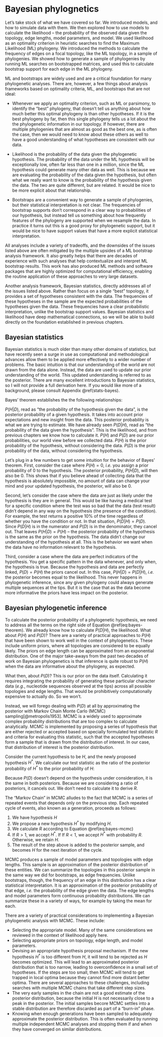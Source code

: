 # Bayesian phylognetics

Let's take stock of what we have covered so far. We introduced models, and how to simulate data with them. We then explored how to use models to calculate the likelihood -- the probability of the observed data given the topology, edge lengths, model parameters, and model. We used likelihood as an optimality criterion in heuristic searches to find the Maximum Likelihood (ML) phylogeny. We introduced the methods to calculate the frequency of edges on a focal topology, like the ML topology, in a sample of phylogenies. We showed how to generate a sample of phylogenies by running ML searches on bootstrapped matrices, and used this to calculate bootstrap support for each edge in the ML phylogeny.

ML and bootstraps are widely used and are a critical foundation for many phylogenetic analyses. There are, however, a few things about analysis frameworks  based on optimality criteria, ML, and bootstraps that are not ideal:

- Whenever we apply an optimality criterion, such as ML or parsimony, to identify the "best" phylogeny, that doesn't tell us anything about how much better this optimal phylogeny is than other hypotheses. If it is the best phylogeny by far, then this single phylogeny tells us a lot about the the phylogenetic information in our topology. If however, there are multiple phylogenies that are almost as good as the best one, as is often the case, then we would need to know about these others as well to have a good understanding of what hypotheses are consistent with our data.

- Likelihood is the probability of the data given the phylogenetic hypothesis. The probability of the data under the ML hypothesis will be exceptionally low, often far less than one in a million, since the ML hypothesis could generate many other data as well. This is because we are evaluating the probability of the data given the hypothesis, but often what we really want to know is the probability of the hypothesis given the data. The two are quite different, but are related. It would be nice to be more explicit about that relationship.

- Bootstraps are a convenient way to generate a sample of phylogenies, but their statistical interpretation is not clear. The frequencies of bootstrap supports don't correspond in a clear way to probabilities of our hypothesis, but instead tell us something about how frequently features of the phylogeny are supported when we resample the data. In practice it turns out this is a good proxy for phylogenetic support, but it would be nice to have support values that have a more explicit statistical interpretation.

All analyses include a variety of tradeoffs, and the downsides of the issues listed above are often mitigated by the multiple upsides of a ML bootstrap analysis framework. It also greatly helps that there are decades of experience with such analyses that help contextualize and interpret ML bootstrap results. This work has also produced ML methods and software packages that are highly optimized for computational efficiency, enabling the routine application of these approaches to very large datasets.

Another analysis framework, Bayesian statistics, directly addresses all of the issues listed above. Rather than focus on a single "best" topology, it provides a set of hypotheses consistent with the data. The frequencies of these hypotheses in the sample are the expected probabilities of the hypotheses given the data. These frequencies have a clear probabilistic interpretation, unlike the bootstrap support values. Bayesian statistics and likelihood have deep mathematical connections, so we will be able to build directly on the foundation established in previous chapters. 

## Bayesian statistics

Bayesian statistics is much older than many other domains of statistics, but have recently seen a surge in use as computational and methodological advances allow them to be applied more effectively to a wider number of problems. The basic intuition is that our understanding of the world are not drawn from the data alone. Instead, the data are used to update our prior understanding of the world. This updated understanding is referred to as the posterior. There are many excellent introductions to Bayesian statistics, so I will not provide a full derivation here. If you would like more of a background, please consult Appendix \@ref(stats-bayes).

Bayes' theorem establishes the the following relationships:

\begin{equation} 
  P(H|D) = \frac{P(D|H)P(H)}{P(D)} 
  (\#eq:bayes-theorem)
\end{equation}

$P(H|D)$, read as "the probability of the hypothesis given the data", is the posterior probability of a given hypothesis. It takes into account prior expectations and new insight from the data. This posterior probability is what we are trying to estimate. We have already seen $P(D|H)$, read as "the probability of the data given the hypothesis". This is the likelihood, and from previous chapters we know how to calculate it. $P(H)$ and $P(D)$ are our prior probabilities, our world view before we collected data. $P(H)$ is the prior probability of the hypothesis, without considering the data. $P(D)$ is the prior probability of the data, without considering the hypothesis.

Let's plug in a few numbers to get some intuition for the behavior of Bayes' theorem. First, consider the case where $P(H)=0$, *i.e.* you assign a prior probability of $0$ to the hypothesis. The posterior probability, $P(H|D)$, will then also be $0$. This shows that if you believe ahead of collecting data that the hypothesis is absolutely impossible, no amount of data can change your mind and your updated hypothesis, the posterior, will also be $0$. 

Second, let's consider the case where the data are just as likely under the hypothesis is they are in general. This would be like having a medical test for a specific condition where the test was so bad that the data (test result) didn't depend in any way on the hypothesis (the presence of the condition). For example, the test returns a positive 10% of the time regardless of whether you have the condition or not. In that situation, $P(D|H)=P(D)$. Since $P(D|H)$ is in the numerator and $P(D)$ is in the denominator, they cancel out. That leaves $P(H|D)=P(H)$ -- the posterior probability of the hypothesis is the same as the prior on the hypothesis. The data didn't change our understanding of the hypothesis at all. This is the behavior we want when the data have no information relevant to the hypothesis.

Third, consider a case where the data are perfect indicators of the hypothesis. You get a specific pattern in the data whenever, and only when, the hypothesis is true. Because the hypothesis and data are perfectly linked, $P(D)=P(H)$ the priors cancel out. In this case, $P(H|D)=P(D|H)$, *i.e.* the posterior becomes equal to the likelihood. This never happens in phylogenetic inference, since any given phylogeny could always generate multiple sequences at the tips. But it is the case that as the data become more informative the priors have less impact on the posterior.

## Bayesian phylogenetic inference

To calculate the posterior probability of a phylogenetic hypothesis, we need to address all the terms on the right side of Equation \@ref(eq:bayes-theorem). We already know how to calculate $P(D|H)$, the likelihood. What about $P(H)$ and $P(D)$? There are a variety of practical approaches to $P(H)$ that have been shown to work well in the context of phylogenetics. These include uniform priors, where all topologies are considered to be equally likely. The priors on edge length can be approximated from an exponential distribution. One of the major take-aways from the past two decades of work on Bayesian phylogenetics is that inference is quite robust to $P(H)$ when the data are informative about the phylogeny, as expected.

What then, about $P(D)$? This is our prior on the data itself. Calculating it requires integrating the probability of generating these particular character data (*e.g.*, nucleotide sequences observed at the tips) across all possible topologies and edge lengths. That would be prohibitively computationally expensive to actually do. So we won't.

Instead, we will forego dealing with $P(D)$ at all by approximating the posterior with Markov Chain Monte Carlo (MCMC) sampling[@metropolis1953]. MCMC is a widely used to approximate complex probability distributions that are too complex to calculate analytically. MCMC is implemented by proposing a series of hypothesis that are either rejected or accepted based on specially formulated test statistic $R$ and criteria for evaluating this statistic, such that the accepted hypotheses form a sample that is drawn from the distribution of interest. In our case, that distribution of interest is the posterior distribution.

Consider the current hypothesis to be $H$, and the newly proposed hypothesis $H^*$. We calculate our test statistic as the ratio of the posterior probability of $H^*$ to the prior probability of $H$:

\begin{equation} 
  R = \frac{P(D|H^*)P(H^*)}{P(D)} \frac{P(D)}{P(D|H)P(H)} = \frac{P(D|H^*)P(H^*)}{P(D|H)P(H)}
  (\#eq:bayes-mcmc)
\end{equation}


Because $P(D)$ doesn't depend on the hypothesis under consideration, it is the same in both posteriors. Because we are considering a ratio of posteriors, it cancels out. We don't need to calculate it to derive $R$.

The "Markov Chain" in MCMC alludes to the fact that MCMC is a series of repeated events that depends only on the previous step. Each repeated cycle of events, also known as a generation, proceeds as follows:

1. We have hypothesis $H$
2. We propose a new hypothesis $H^*$ by modifying $H$.
3. We calculate $R$ according to Equation \@ref(eq:bayes-mcmc)
4. If $R>1$, we accept $H^*$. If If $R<1$, we accept $H^*$ with probability $R$. Otherwise, we retain $H$.
5. The result of the step above is added to the posterior sample, and becomes $H$ for the next iteration of the cycle.

MCMC produces a sample of model parameters and topologies with edge lengths. This sample is an approximation of the posterior distribution of these entities. We can summarize the topologies in this posterior sample in the same way we did for bootstraps, as edge frequencies. Unlike bootstraps, though, the frequency of an edge in this distribution has a clear statistical interpretation. It is an approximation of the posterior probability of that edge, *i.e.* the probability of the edge given the data. The edge lengths and model parameters form continuous probability distributions. We can summarize these in a variety of ways, for example by taking the mean for each.

There are a variety of practical considerations to implementing a Bayesian phylogenetic analysis with MCMC. These include:

- Selecting the appropriate model. Many of the same considerations we reviewed in the context of likelihood apply here. 
- Selecting appropriate priors on topology, edge length, and model parameters.
- Devising an appropriate hypothesis proposal mechanism. If the new hypothesis $H^*$ is too different from $H$, it will tend to be rejected as $H$ becomes optimized. This will lead to an approximated posterior distribution that is too narrow, leading to overconfidence in a small set of hypotheses. If the steps are too small, then MCMC will tend to get trapped in local optima because they cannot find more distant better optima. There are several approaches to these challenges, including searches with multiple MCMC chains that take different step sizes.
- The very early samples in the chain are not a good estimate of the posterior distribution, because the initial $H$ is 
not necessarily close to a peak in the posterior. The initial samples becore MCMC settles into a stable distribution are therefore discarded as part of a "burn-in" phase.
- Knowing when enough generations have been sampled to adequately approximate the posterior distribution. This is often evaluated by running multiple independent MCMC analyses and stopping them if and when they have converged on similar distributions.
